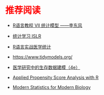 # 推荐阅读 {.unnumbered style="color:red"}

-   [R语言教程 Ⅶ 统计模型 ——李东风](https://www.math.pku.edu.cn/teachers/lidf/docs/Rbook/html/_Rbook/)

-   [统计学习 ISLR](https://www.statlearning.com/)

-   [R语言实战医学统计](https://ayueme.github.io/R_medical_stat/)

-   <https://www.tidymodels.org/>

-   [医学研究中的生存数据建模（4e）](https://bookdown.org/wangzhen/survival/)

-   [Applied Propensity Score Analysis with R](https://psa.bryer.org/index.html)

-   [Modern Statistics for Modern Biology](https://www.huber.embl.de/msmb/)

